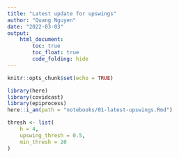 ```yaml
---
title: "Latest update for upswings"
author: "Quang Nguyen"
date: "2022-03-03"
output:
    html_document:
        toc: true
        toc_float: true
        code_folding: hide
---
```


```r
knitr::opts_chunk$set(echo = TRUE)
```

```r
library(here)
library(covidcast)
library(epiprocess)
here::i_am(path = "notebooks/01-latest-upswings.Rmd")
```

```r
thresh <- list(
    h = 4,
    upswing_thresh = 0.5,
    min_thresh = 20
)


```





